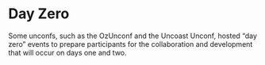 # Day Zero {#day0}

Some unconfs, such as the OzUnconf and the Uncoast Unconf, hosted "day zero" events to prepare participants for the collaboration and development that will occur on days one and two. 